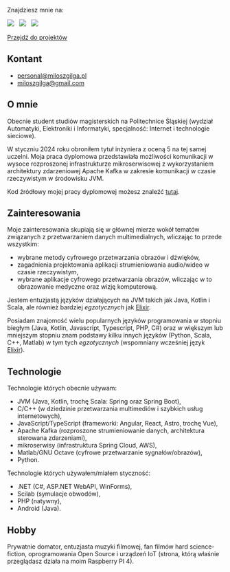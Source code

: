 Znajdziesz mnie na:

[![](https://img.shields.io/badge/github-808080?style=for-the-badge&logo=github)](https://github.com/milosz08) &nbsp;
[![](https://img.shields.io/badge/linkedin-%230077B5.svg?style=for-the-badge&logo=linkedin&logoColor=white)](https://www.linkedin.com/in/miloszgilga) &nbsp;
[![](https://img.shields.io/badge/-Stackoverflow-FE7A16?style=for-the-badge&logo=stack-overflow&logoColor=white)](https://stackoverflow.com/users/18847390/milosz08) &nbsp;

[Przejdź do projektów](/pl/projects)

## Kontant

- [personal@miloszgilga.pl](mailto:personal@miloszgilga.pl)
- [miloszgilga@gmail.com](mailto:miloszgilga@gmail.com)

## O mnie

Obecnie student studiów magisterskich na Politechnice Śląskiej (wydział Automatyki, Elektroniki i Informatyki,
specjalność: Internet i technologie sieciowe).

W styczniu 2024 roku obroniłem tytuł inżyniera z oceną 5 na tej samej uczelni. Moja praca dyplomowa przedstawiała
możliwości komunikacji w wysoce rozproszonej infrastrukturze mikroserwisowej z wykorzystaniem architektury zdarzeniowej
Apache Kafka w zakresie komunikacji w czasie rzeczywistym w środowisku JVM.

Kod źródłowy mojej pracy dyplomowej możesz znaleźć [tutaj](https://github.com/visphere).

## Zainteresowania

Moje zainteresowania skupiają się w głównej mierze wokół tematów związanych z przetwarzaniem danych multimedialnych,
wliczając to przede wszystkim:
- wybrane metody cyfrowego przetwarzania obrazów i dźwięków,
- zagadnienia projektowania aplikacji strumieniowania audio/wideo w czasie rzeczywistym,
- wybrane aplikacje cyfrowego przetwarzania obrazów, wliczając w to obrazowanie medyczne oraz wizję komputerową.

Jestem entuzjastą języków działających na JVM takich jak Java, Kotlin i Scala, ale również bardziej _egzotycznych_
jak [Elixir](https://elixir-lang.org).

Posiadam znajomość wielu popularnych języków programowania w stopniu biegłym (Java, Kotlin, Javascript, Typescript,
PHP, C#) oraz w większym lub mniejszym stopniu znam podstawy kilku innych języków (Python, Scala, C++, Matlab) w tym
tych _egzotycznych_ (wspomniany wcześniej język [Elixir](https://elixir-lang.org)).

## Technologie

Technologie których obecnie używam:

- JVM (Java, Kotlin, trochę Scala: Spring oraz Spring Boot),
- C/C++ (w dziedzinie przetwarzania multimediów i szybkich usług internetowych),
- JavaScript/TypeScript (frameworki: Angular, React, Astro, trochę Vue),
- Apache Kafka (rozproszone strumieniowanie danych, architektura sterowana zdarzeniami),
- mikroserwisy (infrastruktura Spring Cloud, AWS),
- Matlab/GNU Octave (cyfrowe przetwarzanie sygnałów/obrazów),
- Python.

Technologie których używałem/miałem styczność:

- .NET (C#, ASP.NET WebAPI, WinForms),
- Scilab (symulacje obwodów),
- PHP (natywny),
- Android (Java).

## Hobby

Prywatnie domator, entuzjasta muzyki filmowej, fan filmów hard science-fiction, oprogramowania Open Source i urządzeń
IoT (strona, którą właśnie przeglądasz działa na moim Raspberry PI 4).
